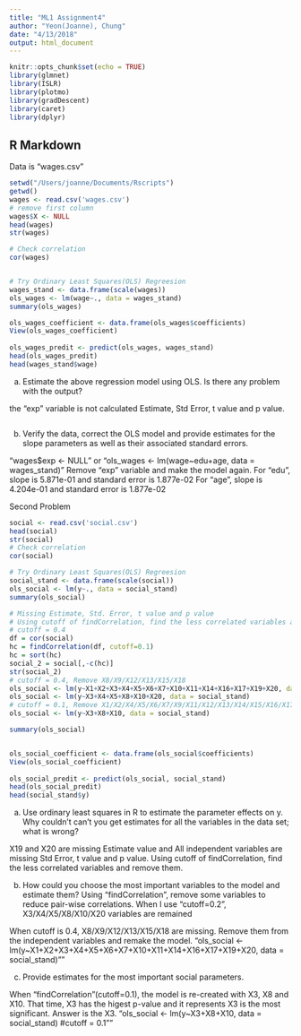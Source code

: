 ```yaml
---
title: "ML1 Assignment4"
author: "Yeon(Joanne), Chung"
date: "4/13/2018"
output: html_document
---
```


```r
knitr::opts_chunk$set(echo = TRUE)
library(glmnet)
library(ISLR)
library(plotmo)
library(gradDescent)
library(caret)
library(dplyr)
```
## R Markdown

Data is "wages.csv"


```r
setwd("/Users/joanne/Documents/Rscripts")
getwd()
wages <- read.csv('wages.csv')
# remove first column
wages$X <- NULL
head(wages)
str(wages)

# Check correlation 
cor(wages)


# Try Ordinary Least Squares(OLS) Regreesion 
wages_stand <- data.frame(scale(wages)) 
ols_wages <- lm(wage~., data = wages_stand)
summary(ols_wages) 

ols_wages_coefficient <- data.frame(ols_wages$coefficients)
View(ols_wages_coefficient)
 
ols_wages_predit <- predict(ols_wages, wages_stand)
head(ols_wages_predit)
head(wages_stand$wage)

```
(a) Estimate the above regression model using OLS. Is there any problem with the output?

the "exp" variable is not calculated Estimate, Std Error, t value and p value. 


```r


```

(b) Verify the data, correct the OLS model and provide estimates for the slope parameters as
well as their associated standard errors.

"wages$exp <- NULL" or "ols_wages <- lm(wage~edu+age, data = wages_stand)"
Remove "exp" variable and make the model again.
For "edu", slope is 5.871e-01 and standard error is 1.877e-02
For "age", slope is 4.204e-01 and standard error is 1.877e-02



################ Second Problem ###################

```r
social <- read.csv('social.csv')
head(social)
str(social)
# Check correlation 
cor(social)

# Try Ordinary Least Squares(OLS) Regreesion 
social_stand <- data.frame(scale(social)) 
ols_social <- lm(y~., data = social_stand)
summary(ols_social) 

# Missing Estimate, Std. Error, t value and p value
# Using cutoff of findCorrelation, find the less correlated variables and remove them.
# cutoff = 0.4
df = cor(social)
hc = findCorrelation(df, cutoff=0.1) 
hc = sort(hc)
social_2 = social[,-c(hc)]
str(social_2)
# cutoff = 0.4, Remove X8/X9/X12/X13/X15/X18
ols_social <- lm(y~X1+X2+X3+X4+X5+X6+X7+X10+X11+X14+X16+X17+X19+X20, data = social_stand)
ols_social <- lm(y~X3+X4+X5+X8+X10+X20, data = social_stand)
# cutoff = 0.1, Remove X1/X2/X4/X5/X6/X7/X9/X11/X12/X13/X14/X15/X16/X17/X18/X19/X20
ols_social <- lm(y~X3+X8+X10, data = social_stand)

summary(ols_social) 


ols_social_coefficient <- data.frame(ols_social$coefficients)
View(ols_social_coefficient)
 
ols_social_predit <- predict(ols_social, social_stand)
head(ols_social_predit)
head(social_stand$y)

```

(a) Use ordinary least squares in R to estimate the parameter effects on y. Why couldn’t can’t
you get estimates for all the variables in the data set; what is wrong?

X19 and X20 are missing Estimate value and All independent variables are missing Std Error, t value and p value. Using cutoff of findCorrelation, find the less correlated variables and remove them. 


(b) How could you choose the most important variables to the model and estimate them?
Using "findCorrelation", remove some variables to reduce pair-wise correlations. When I use "cutoff=0.2", X3/X4/X5/X8/X10/X20 variables are remained

When cutoff is 0.4, X8/X9/X12/X13/X15/X18 are missing. Remove them from the independent variables and remake the model.
"ols_social <- lm(y~X1+X2+X3+X4+X5+X6+X7+X10+X11+X14+X16+X17+X19+X20, data = social_stand)""


(c) Provide estimates for the most important social parameters.

When "findCorrelation"(cutoff=0.1), the model is re-created with X3, X8 and X10. That time, X3 has the higest p-value and it represents X3 is the most significant. Answer is the X3.
"ols_social <- lm(y~X3+X8+X10, data = social_stand)  #cutoff = 0.1"" 


```r


```